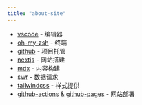 ```yaml
---
title: "about-site"
---
```


- [vscode](https://code.visualstudio.com) - 编辑器
- [oh-my-zsh](https://ohmyz.sh) - 终端
- [github](https://github.com) - 项目托管
- [nextjs](https://nextjs.org) - 网站搭建
- [mdx](https://mdxjs.com) - 内容构建
- [swr](https://github.com/vercel/swr) - 数据请求
- [tailwindcss](https://tailwindcss.com) - 样式提供
- [github-actions](https://docs.github.com/cn/actions) & [github-pages](https://pages.github.com) - 网站部署
